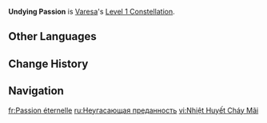 {{Constellation Infobox
|image         = Constellation Undying Passion.png
|character     = Varesa
|level         = 1
|description   = The effects of the Passive [[Talent]] "[[Tag-Team Triple Jump!]]" are enhanced:<br>When performing the Special Plunging Attack "Thunderous Tornado Eruption," Varesa will also gain "Rainbow Crash" for 5s.<br>When "Rainbow Crash" is in effect, Varesa's Plunging Attack ground impact DMG is increased by 180% of her [[ATK]], whether she is in the Fiery Passion state or not. You must first unlock the Passive Talent "Tag-Team Triple Jump!" to access the above effect.<br><br>Additionally, when Varesa is in the Sudden Onrush mode of her [[Nightsoul's Blessing]], she consumes 30% less [[Nightsoul point]]s or Phlogiston.
|scale_att1    = ATK
|scale_att2    = 
|utility1      = Additive Base DMG Bonus
|utility2      = 
}}
'''Undying Passion''' is [[Varesa]]'s [[Level 1 Constellation]].
<!--
==Gameplay Notes==
--><!--
==Preview==
{{Preview
|file = Undying Passion Preview
}}
-->
==Other Languages==
{{Other Languages
|en       = Undying Passion
|zhs      = 终始不熄的热诚
|zhs_rm   = 
|zht      = 終始不熄的熱誠
|zht_rm   = 
|zh_tl    = 
|ja       = 燃え続ける情熱
|ja_rm    = 
|ja_tl    = 
|ko       = 꺼지지 않는 열정
|ko_rm    = 
|ko_tl    = 
|es       = Fervor inextinguible
|es_tl    = Inextinguishable Fervor
|fr       = Passion éternelle
|fr_tl    = Undying Passion
|ru       = Неугасающая преданность
|ru_tl    = 
|th       = Undying Passion
|vi       = Nhiệt Huyết Cháy Mãi
|vi_tl    = 
|de       = Nicht auslöschbare Leidenschaft
|de_tl    = Unquenchable Passion
|id       = Undying Passion
|pt       = Fervor Inextinguível
|pt_tl    = 
|tr       = Sönmeyen Tutku
|tr_tl    = 
|it       = Passione eterna
|it_tl    = 
}}

==Change History==
{{Change History|5.5}}

==Navigation==
{{Talent Navbox|Varesa}}

[[fr:Passion éternelle]]
[[ru:Неугасающая преданность]]
[[vi:Nhiệt Huyết Cháy Mãi]]